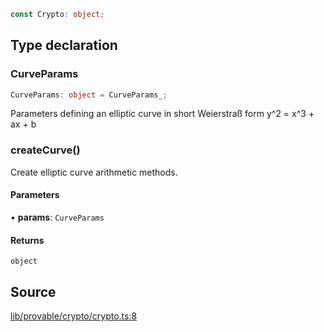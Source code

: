 ```ts
const Crypto: object;
```

## Type declaration

### CurveParams

```ts
CurveParams: object = CurveParams_;
```

Parameters defining an elliptic curve in short Weierstraß form
y^2 = x^3 + ax + b

### createCurve()

Create elliptic curve arithmetic methods.

#### Parameters

• **params**: `CurveParams`

#### Returns

`object`

## Source

[lib/provable/crypto/crypto.ts:8](https://github.com/o1-labs/o1js/blob/ccbd5fd4525adaf6c1f07bef7847d7bac67c71b5/src/lib/provable/crypto/crypto.ts#L8)
